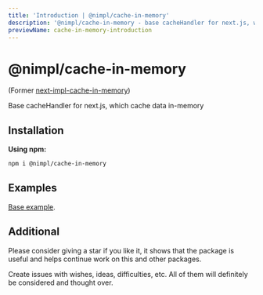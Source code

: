 ```yaml
---
title: 'Introduction | @nimpl/cache-in-memory'
description: '@nimpl/cache-in-memory - base cacheHandler for next.js, which cache data in-memory'
previewName: cache-in-memory-introduction
---
```



# @nimpl/cache-in-memory

<PackageLinks npmName="@nimpl/cache-in-memory" githubName="nimpl-cache" />

(Former [next-impl-cache-in-memory](https://www.npmjs.com/package/next-impl-cache-in-memory))

Base cacheHandler for next.js, which cache data in-memory

## Installation

**Using npm:**
```sh npm2yarn copy
npm i @nimpl/cache-in-memory
```

## Examples

[Base example](https://github.com/vordgi/nimpl-cache/tree/main/example).

## Additional

Please consider giving a star if you like it, it shows that the package is useful and helps continue work on this and other packages.

Create issues with wishes, ideas, difficulties, etc. All of them will definitely be considered and thought over.
